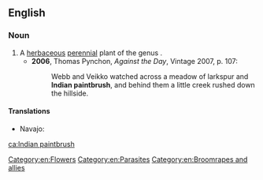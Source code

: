 ==English==
{{wikipedia}}

===Noun===
{{en-noun|-|head=[[Indian]] [[paintbrush]]}}

# A [[herbaceous]] [[perennial]] plant of the genus {{taxlink|Castilleja|genus}}.
#* '''2006''', Thomas Pynchon, ''Against the Day'', Vintage 2007, p. 107:
#*: Webb and Veikko watched across a meadow of larkspur and '''Indian paintbrush''', and behind them a little creek rushed down the hillside.

====Translations====
{{trans-top|herbaceous plant}}
* Navajo: {{t|nv|dahiitį́hídą́ą́ʼtsoh}}
{{trans-mid}}
{{trans-bottom}}

[[Category:en:Flowers]]
[[Category:en:Parasites]]
[[Category:en:Broomrapes and allies]]

[[ca:Indian paintbrush]]